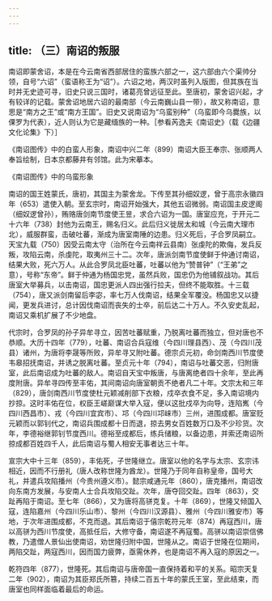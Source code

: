 ```yaml
---
---
---
```

title: （三）南诏的叛服
---



南诏即蒙舍诏，本是在今云南省西部居住的蛮族六部之一，这六部由六个渠帅分领，自号“六诏”（蛮语称王为“诏”）。六诏之地，两汉时虽列入版图，但其族在当时并无史迹可寻，旧史只说三国时，诸葛亮曾远征至此。至唐初，蒙舍诏兴起，才有较详的记载。蒙舍诏地居六诏的最南部（今云南巍山县一带），故又称南诏，意思是“南方之王”或“南方王国”。旧史又说南诏为“乌蛮别种”（乌蛮即今乌爨族，以倮罗为代表），近人则认为它是藏缅族的一种。［参看芮逸夫《南诏史》（载《边疆文化论集》下）］

《南诏图传》中的白蛮人形象，南诏中兴二年（899）南诏大臣王奉宗、张顺两人奉旨绘制，日本京都藤井有邻馆。此为宋摹本。

《南诏图传》中的乌蛮形象

南诏的国王姓蒙氏，唐初，其国主为蒙舍龙。下传至其孙细奴逻，曾于高宗永徽四年（653）遣使入朝。至玄宗时，南诏开始强大，其他五诏微弱。南诏国主皮逻阁（细奴逻曾孙），贿赂唐剑南节度使王昱，求合六诏为一国。唐室应充，于开元二十六年（738）封他为云南王，赐名归义。此后归义徙居太和城（今云南大理市北），威服群蛮，击破吐蕃，渐成为唐室南陲的边患。归义死后，子合罗凤嗣立。天宝九载（750）因受云南太守（治所在今云南祥云县南）张虔陀的欺侮，发兵反叛，攻陷云南，杀虔陀，取夷州三十二。次年，唐派剑南节度使鲜于仲通讨南诏，结果大败，死六万人。从此合罗凤北臣吐蕃，吐蕃以他为“赞普钟”（“王弟”之意），号称“东帝”。鲜于仲通为杨国忠党，虽然兵败，国忠仍为他铺叙战功。其后唐室大举募兵，以击南诏，国忠更派人四出强行拉夫，但终不能取胜。十三载（754），唐又派剑南留后李宓，率七万人伐南诏，结果全军覆没。杨国忠又以捷闻，更发兵进讨，总计因伐南诏而丧失的士卒，前后达二十万人。不久安史乱起，南诏又乘机扩展了不少地盘。

代宗时，合罗凤的孙子异牟寻立，因苦吐蕃赋重，乃脱离吐蕃而独立，但对唐也不恭顺。大历十四年（779），吐蕃、南诏合兵寇维（今四川理县西）、茂（今四川茂县）诸州，为唐将李晟等所败，异牟寻又附吐蕃。德宗贞元初，命剑南西川节度使韦皋招抚南诏，并诱之脱离吐蕃。至贞元十年（794），南诏与吐蕃交恶，归附唐室，此后南诏成为吐蕃的敌人。南诏自天宝中叛唐，与唐离绝者四十余年，至此再度附唐。异牟寻四传至丰佑，其间南诏向唐室朝贡不绝者凡二十年。文宗太和三年（829），唐剑南西川节度使杜元颖减削部下衣粮，戍卒衣食不足，多入南诏境内抄掠。这时丰佑在位，权臣王嵯巅谋大举入寇，便以这批戍卒为向导，连陷嶲（今四川西昌市）、戎（今四川宜宾市）、邛（今四川邛崃市）三州，进围成都。唐室贬元颖而以郭钊代之，南诏兵围成都十日而退，掠去男女百姓数万口及不少珍货。次年，李德裕继郭钊节度西川。德裕至成都后，练兵储粮，以备边患，并索还南诏所掠成都百姓四千人，此后南诏与蜀人相安无事者达三十年。

宣宗大中十三年（859），丰佑死，子世隆继立。唐室以他的名字与太宗、玄宗讳相近，因而不行册礼（唐人改称世隆为酋龙）。世隆乃于同年自称皇帝，国号大礼，并遣兵攻陷播州（今贵州遵义市）。懿宗咸通元年（860），唐克播州，南诏改向东南方发展，与安南人士合兵攻陷交趾。次年，唐夺回交趾。四年（863），交趾再陷于南诏。至七年（866），又为唐将高骈克复。十年（869），世隆又倾国入寇，连陷嘉州（今四川乐山市）、黎州（今四川汉源县）、雅州（今四川雅安市）等地，于次年进围成都，不克而退。其后南诏于僖宗乾符元年（874）再寇西川，唐以高骈为西川节度使，高抵任后，大修守备，南诏遂不再寇蜀。高骈以南诏崇信佛教，乃遣僧人景仙出使南诏，劝世隆归附中国，世隆从之。南诏于世隆在位期间，两陷交趾，两寇西川，因而国力疲弊，亟需休养，也是南诏不再入寇的原因之一。

乾符四年（877），世隆死。其后南诏与唐帝国一直保持着和平的关系。昭宗天复二年（902），南诏为其臣郑氏所篡，持续二百五十年的蒙氏王室，至此结束，而唐室也同样面临着最后的命运。